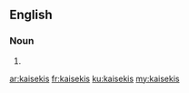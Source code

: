 ==English==

===Noun===
{{head|en|noun plural form}}

# {{plural of|kaiseki|lang=en}}

[[ar:kaisekis]]
[[fr:kaisekis]]
[[ku:kaisekis]]
[[my:kaisekis]]